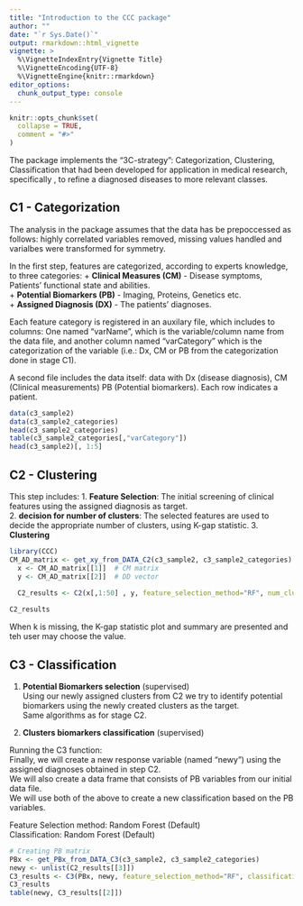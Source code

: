 ```yaml
---
title: "Introduction to the CCC package"
author: ""
date: "`r Sys.Date()`"
output: rmarkdown::html_vignette
vignette: >
  %\VignetteIndexEntry{Vignette Title}
  %\VignetteEncoding{UTF-8}
  %\VignetteEngine{knitr::rmarkdown}
editor_options: 
  chunk_output_type: console
---
```


```r
knitr::opts_chunk$set(
  collapse = TRUE,
  comment = "#>"
)
```

The package implements the "3C-strategy": Categorization, Clustering, Classification that had been developed for application in medical research, specifically , to refine a diagnosed diseases to more relevant classes.

## C1 - Categorization

The analysis in the package assumes that the data has be prepoccessed as follows: highly correlated variables removed, missing values handled and varialbes were transformed for symmetry.

In the first step, features are categorized, according to experts knowledge, to three categories:
  + __Clinical Measures (CM)__ - Disease symptoms, Patients' functional state and abilities.  
  + __Potential Biomarkers (PB)__ - Imaging, Proteins, Genetics etc.  
  + __Assigned Diagnosis (DX)__ - The patients' diagnoses.   
  
Each feature category is registered in an auxilary file, which includes to columns:
One named "varName", which is the variable/column name from the data file, and another column named "varCategory" which is the categorization of the variable (i.e.: Dx, CM or PB from the categorization done in stage C1).     
  
A second file includes the data itself: data with Dx (disease diagnosis), CM (Clinical
measurements) PB (Potential biomarkers). Each row indicates a patient.   

```r
data(c3_sample2)
data(c3_sample2_categories)
head(c3_sample2_categories) 
table(c3_sample2_categories[,"varCategory"])
head(c3_sample2)[, 1:5]
```

## C2 - Clustering

This step includes:
1. __Feature Selection__: The initial screening of clinical features using the assigned diagnosis as target.  
2. __decision for number of clusters__: The selected features are used to decide the appropriate number of clusters, using K-gap statistic.
3. __Clustering__

```r
library(CCC)  
CM_AD_matrix <- get_xy_from_DATA_C2(c3_sample2, c3_sample2_categories)
  x <- CM_AD_matrix[[1]]  # CM matrix
  y <- CM_AD_matrix[[2]]  # DD vector
  
  C2_results <- C2(x[,1:50] , y, feature_selection_method="RF", num_clusters_method="Manhattan", clustering_method="Manhattan", plot.num.clus=TRUE, plot.clustering=TRUE, k=6)

C2_results
```

When k is missing, the K-gap statistic plot and summary are presented and teh user may choose the value.

## C3 - Classification
  
1. __Potential Biomarkers selection__ (supervised)  
Using our newly assigned clusters from C2 we try to identify potential biomarkers using the newly created clusters as the target.  
Same algorithms as for stage C2. 

2. __Clusters biomarkers classification__ (supervised)  

Running the C3 function:  
Finally, we will create a new response variable (named "newy") using the assigned diagnoses obtained in step C2.  
We will also create a data frame that consists of PB variables from our initial data file.  
We will use both of the above to create a new classification based on the PB variables.  

Feature Selection method: Random Forest (Default)   
Classification: Random Forest (Default)
      
        
```r
# Creating PB matrix
PBx <- get_PBx_from_DATA_C3(c3_sample2, c3_sample2_categories)
newy <- unlist(C2_results[[3]])
C3_results <- C3(PBx, newy, feature_selection_method="RF", classification_method="RF") 
C3_results
table(newy, C3_results[[2]])
```
  
